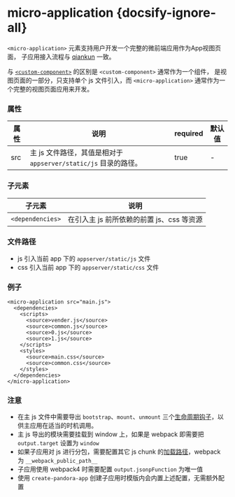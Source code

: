 # micro-application {docsify-ignore-all}

`<micro-application>` 元素支持用户开发一个完整的微前端应用作为App视图页面，
子应用接入流程与 [qiankun](https://qiankun.umijs.org/zh/guide/tutorial#%E5%BE%AE%E5%BA%94%E7%94%A8) 一致。

与 [`<custom-component>`](/xml_custom_component) 的区别是 `<custom-component>` 通常作为一个组件，
是视图页面的一部分，只支持单个 js 文件引入，而 `<micro-application>` 通常作为一个完整的视图页面应用来开发。

### 属性

| 属性 | 说明                                                                                                                                                                                                                                           | required | 默认值   |
| ---- | ---------------------------------------------------------------------------------------------------------------------------------------------------------------------------------------------------------------------------------------------- | -------- | -------- |
| src  | 主 js 文件路径，其值是相对于 `appserver/static/js` 目录的路径。                                                                                                                                                                        | true     | -        |

### 子元素

|子元素|说明|
|----|----|
|`<dependencies>`|在引入主 js 前所依赖的前置 js、css 等资源|

### 文件路径

- js 引入当前 app 下的 `appserver/static/js` 文件
- css 引入当前 app 下的 `appserver/static/css` 文件

### 例子
```
<micro-application src="main.js">
  <dependencies>
    <scripts>
      <source>vender.js</source>
      <source>common.js</source>
      <source>0.js</source>
      <source>1.js</source>
    </scripts>
    <styles>
      <source>main.css</source>
      <source>common.css</source>
    </styles>
  </dependencies>
</micro-application>
```

### 注意

- 在主 js 文件中需要导出 `bootstrap`、`mount`、`unmount` 三个[生命周期钩子](https://qiankun.umijs.org/zh/guide/getting-started#1-%E5%AF%BC%E5%87%BA%E7%9B%B8%E5%BA%94%E7%9A%84%E7%94%9F%E5%91%BD%E5%91%A8%E6%9C%9F%E9%92%A9%E5%AD%90)，以供主应用在适当的时机调用。
- 主 js 导出的模块需要挂载到 window 上，如果是 webpack 即需要把 `output.target` 设置为 `window`
- 如果子应用对 js 进行分包，需要配置其它 js chunk 的[加载路径](https://qiankun.umijs.org/zh/faq#%E4%B8%BA%E4%BB%80%E4%B9%88%E5%BE%AE%E5%BA%94%E7%94%A8%E5%8A%A0%E8%BD%BD%E7%9A%84%E8%B5%84%E6%BA%90%E4%BC%9A-404%EF%BC%9F)，webpack 为 `__webpack_public_path__`
- 子应用使用 webpack4 时需要配置 `output.jsonpFunction` 为唯一值
- 使用 `create-pandora-app` 创建子应用时模版内会内置上述配置，无需额外配置

